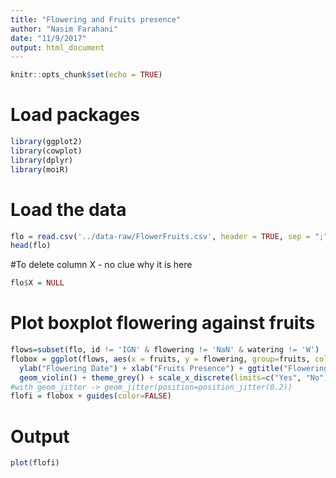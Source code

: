 ```yaml
---
title: "Flowering and Fruits presence"
author: "Nasim Farahani"
date: "11/9/2017"
output: html_document
---
```


```r
knitr::opts_chunk$set(echo = TRUE)
```

# Load packages
```r
library(ggplot2)
library(cowplot)
library(dplyr)
library(moiR)
```

# Load the data
```r
flo = read.csv('../data-raw/FlowerFruits.csv', header = TRUE, sep = ";")
head(flo)
```

#To delete column X - no clue why it is here
```r
flo$X = NULL
```

# Plot boxplot flowering against fruits 
```r
flows=subset(flo, id != 'IGN' & flowering != 'NaN' & watering != 'W')
flobox = ggplot(flows, aes(x = fruits, y = flowering, group=fruits, color=id)) +
  ylab("Flowering Date") + xlab("Fruits Presence") + ggtitle("Flowering vs fruits") +
  geom_violin() + theme_grey() + scale_x_discrete(limits=c("Yes", "No"))
#with geom_jitter -> geom_jitter(position=position_jitter(0.2))
flofi = flobox + guides(color=FALSE)
```

# Output 
```r
plot(flofi)
```
